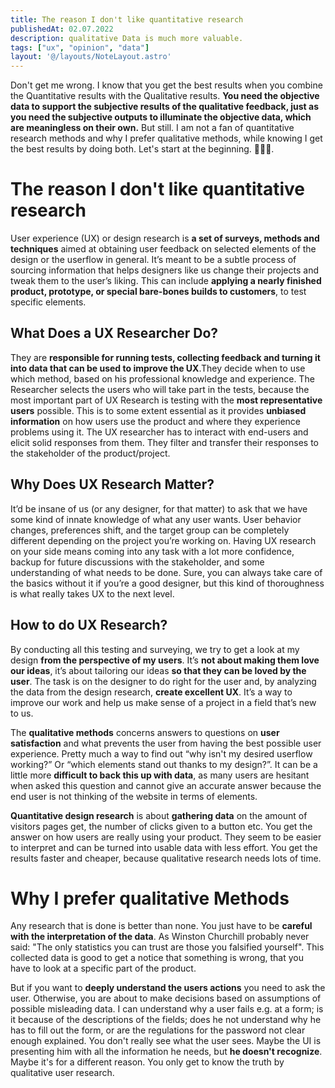```yaml
---
title: The reason I don't like quantitative research
publishedAt: 02.07.2022
description: qualitative Data is much more valuable.
tags: ["ux", "opinion", "data"]
layout: '@/layouts/NoteLayout.astro'
---
```


Don't get me wrong. I know that you get the best results when you combine the Quantitative results with the Qualitative results. **You need the objective data to support the subjective results of the qualitative feedback, just as you need the subjective outputs to illuminate the objective data, which are meaningless on their own.** But still. I am not a fan of quantitative research methods and why I prefer qualitative methods, while knowing I get the best results by doing both.
Let's start at the beginning. 🏃🏻‍♂️.

# The reason I don't like quantitative research
User experience (UX) or design research is **a set of surveys, methods and techniques** aimed at obtaining user feedback on selected elements of the design or the userflow in general. It’s meant to be a subtle process of sourcing information that helps designers like us change their projects and tweak them to the user’s liking. This can include **applying a nearly finished product, prototype, or special bare-bones builds to customers**, to test specific elements.


## What Does a UX Researcher Do?
They are **responsible for running tests, collecting feedback and turning it into data that can be used to improve the UX**.They decide when to use which method, based on his professional knowledge and experience. The Researcher selects the users who will take part in the tests, because the most important part of UX Research is testing with the **most representative users** possible. This is to some extent essential as it provides **unbiased information** on how users use the product and where they experience problems using it. The UX researcher has to interact with end-users and elicit solid responses from them. They filter and transfer their responses to the stakeholder of the product/project.

## Why Does UX Research Matter?
It’d be insane of us (or any designer, for that matter) to ask that we have some kind of innate knowledge of what any user wants. User behavior changes, preferences shift, and the target group can be completely different depending on the project you’re working on. Having UX research on your side means coming into any task with a lot more confidence, backup for future discussions with the stakeholder, and some understanding of what needs to be done. Sure, you can always take care of the basics without it if you’re a good designer, but this kind of thoroughness is what really takes UX to the next level.

## How to do UX Research?
By conducting all this testing and surveying, we try to get a look at my design **from the perspective of my users**. It’s **not about making them love our ideas**, it’s about tailoring our ideas **so that they can be loved by the user**. The task is on the designer to do right for the user and, by analyzing the data from the design research, **create excellent UX**. It’s a way to improve our work and help us make sense of a project in a field that’s new to us.  

The **qualitative methods** concerns answers to questions on **user satisfaction** and what prevents the user from having the best possible user experience. Pretty much a way to find out “why isn't my desired userflow working?” Or “which elements stand out thanks to my design?”. It can be a little more **difficult to back this up with data**, as many users are hesitant when asked this question and cannot give an accurate answer because the end user is not thinking of the website in terms of elements.

**Quantitative design research** is about **gathering data** on the amount of visitors pages get, the number of clicks given to a button etc. You get the answer on how users are really using your product. They seem to be easier to interpret and can be turned into usable data with less effort. You get the results faster and cheaper, because qualitative research needs lots of time.

# Why I prefer qualitative Methods
Any research that is done is better than none. You just have to be **careful with the interpretation of the data**. As Winston Churchill probably never said: "The only statistics you can trust are those you falsified yourself". This collected data is good to get a notice that something is wrong, that you have to look at a specific part of the product.

But if you want to **deeply understand the users actions** you need to ask the user. Otherwise, you are about to make decisions based on assumptions of possible misleading data. I can understand why a user fails e.g. at a form; is it because of the descriptions of the fields; does he not understand why he has to fill out the form, or are the regulations for the password not clear enough explained. You don't really see what the user sees. Maybe the UI is presenting him with all the information he needs, but **he doesn't recognize**. Maybe it's for a different reason. You only get to know the truth by qualitative user research.
